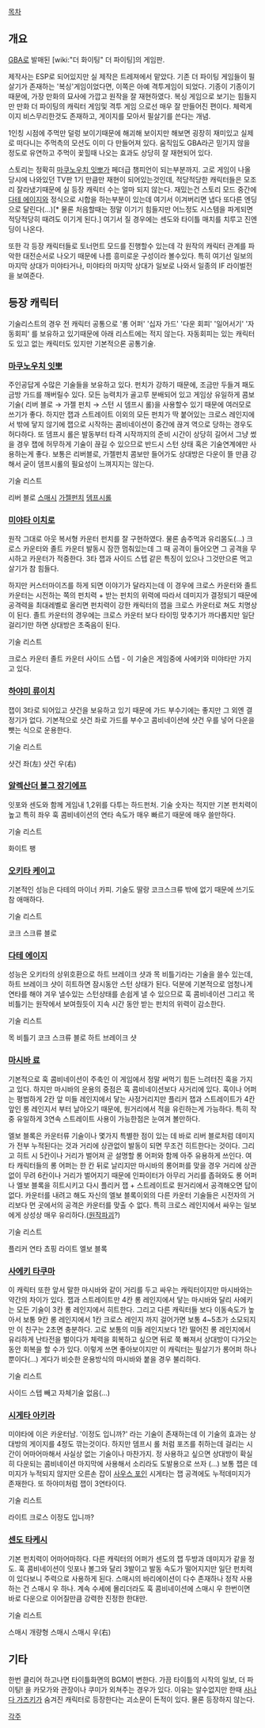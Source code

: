 [[목차]]

== 개요 ==
[[GBA]]로 발매된 [wiki:"더 화이팅" 더 파이팅]의 게임판.

제작사는 ESP로 되어있지만 실 제작은 트레져에서 맡았다. 기존 더 파이팅 게임들이 필살기가 존재하는 '복싱'게임이었다면, 이쪽은 아예 격투게임이 되었다. 기종이 기종이기 때문에, 가장 만화의 묘사에 가깝고 원작을 잘 재현하였다. 복싱 게임으로 보기는 힘들지만 만화 더 파이팅의 캐릭터 게임및 격투 게임 으로선 매우 잘 만들어진 편이다. 체력게이지 비스무리한것도 존재하고, 게이지를 모아서 필살기를 쓴다는 개념.

1인칭 시점에 주먹만 덜렁 보이기때문에 해괴해 보이지만 해보면 굉장히 재미있고 실제로 떠다니는 주먹측의 모션도 이미 다 만들어져 있다. 움직임도 GBA라곤 믿기지 않을 정도로 유연하고 주먹이 꽂힐때 나오는 효과도 상당히 잘 재현되어 있다.

스토리는 정확히 [[마쿠노우치 잇뽀]]가 페더급 챔피언이 되는부분까지. 고로 게임이 나올 당시에 나와있던 TV판 1기 만큼만 재현이 되어있는것인데, 적당적당한 캐릭터들은 모조리 잘라냈기때문에 실 등장 캐릭터 수는 얼마 되지 않는다. 재밌는건 스토리 모드 중간에 [[다테 에이지]]와 정식으로 시합을 하는부분이 있는데  여기서 이겨버리면 냅다 또다른 엔딩으로 달린다(...)[* 물론 처음할때는 정말 이기기 힘들지만 어느정도 시스템을 파게되면 적당적당히 때려도 이기게 된다.] 여기서 질 경우에는 센도와 타이틀 매치를 치루고 진엔딩이 나온다.

또한 각 등장 캐릭터들로 토너먼트 모드를 진행할수 있는데 각 원작의 캐릭터 관계를 파악한 대전순서로 나오기 때문에 나름 흥미로운 구성이라 볼수있다. 특히 여기선 일보의 마지막 상대가 미야타거나, 미야타의 마지막 상대가 일보로 나와서 일종의 IF 라이벌전을 보여준다.

== 등장 캐릭터 ==
기술리스트의 경우 전 캐릭터 공통으로 '롱 어퍼' '십자 가드' '다운 회피' '일어서기' '자동회피' 를 보유하고 있기때문에 아래 리스트에는 적지 않는다. 자동회피는 있는 캐릭터도 있고 없는 캐릭터도 있지만 기본적으론 공통기술.

=== [[마쿠노우치 잇뽀]] ===

주인공답게 수많은 기술들을 보유하고 있다. 펀치가 강하기 때문에, 조금만 두들겨 패도 금방 가드를 깨버릴수 있다. 모든 능력치가 골고루 분배되어 있고 게임상 유일하게 콤보기술( 리버 블로 → 가젤 펀치 → 스턴 시 뎀프시 롤)을 사용할수 있기 때문에 여러모로 쓰기가 좋다. 하지만 잽과 스트레이트 이외의 모든 펀치가 딱 붙어있는 크로스 레인지에서 밖에 닿지 않기에 잽으로 시작하는 콤비네이션이 중간에 끊겨 역으로 당하는 경우도 허다하다. 또 뎀프시 롤은 발동부터 타격 시작까지의 준비 시간이 상당히 길어서 그냥 썼을 경우 잽에 허무하게 기술이 끊길 수 있으므로 반드시 스턴 상태 혹은 기술연계에만 사용하는게 좋다. 보통은 리버블로, 가젤펀치 콤보만 들어가도 상대방은 다운이 뜰 만큼 강해서 굳이 뎀프시롤의 필요성이 느껴지지는 않는다.

기술 리스트

리버 블로
[[스매시]]
[[가젤펀치]]
[[뎀프시롤]]

=== [[미야타 이치로]] ===

원작 그대로 아웃 복서형 카운터 펀치를 잘 구현하였다. 물론 솜주먹과 유리몸도(...)
크로스 카운터와 졸트 카운터 발동시 잠깐 멈춰있는데 그 때 공격이 들어오면 그 공격을 무시하고 카운터가 적중한다.
3타 잽과 사이드 스텝 같은 특징이 있으나 그것만으론 먹고 살기가 참 힘들다.

하지만 커스터마이즈를 하게 되면 이야기가 달라지는데 이 경우에 크로스 카운터와 졸트 카운터는 시전하는 쪽의 펀치력 + 받는 펀치의 위력에 따라서 데미지가 결정되기 때문에 공격력을 최대레벨로 올리면 펀치력이 강한 캐릭터의 잽을 크로스 카운터로 쳐도 치명상이 된다. 졸트 카운터의 경우에는 크로스 카운터 보다 타이밍 맞추기가 까다롭지만 일단 걸리기만 하면 상대방은 초죽음이 된다.

기술 리스트

크로스 카운터
졸트 카운터
사이드 스텝 - 이 기술은 게임중에 사에키와 미야타만 가지고 있다.

=== [[하야미 류이치]] ===

잽이 3타로 되어있고 샷건을 보유하고 있기 때문에 가드 부수기에는 좋지만 그 외엔 결정기가 없다. 기본적으로 샷건 좌로 가드를 부수고 콤비네이션에 샷건 우를 넣어 다운을 뺏는 식으로 운용한다.

기술 리스트

샷건 좌(左)
샷건 우(右)

=== [[알렉산더 볼그 장기에프]] ===

잇포와 센도와 함께 게임내 1,2위를 다투는 하드펀처. 기술 숫자는 적지만 기본 펀치력이 높고 특히 좌우 훅 콤비네이션의 연타 속도가 매우 빠르기 때문에 매우 쓸만하다. 

기술 리스트

화이트 팽

=== [[오키타 케이고]] ===

기본적인 성능은 다테의 마이너 카피. 기술도 딸랑 코크스크류 밖에 없기 때문에 쓰기도 참 애매하다.

기술 리스트

코크 스크류 블로

=== [[다테 에이지]] ===

성능은 오키타의 상위호환으로 하트 브레이크 샷과 목 비틀기라는 기술을 쓸수 있는데, 하트 브레이크 샷이 히트하면 잠시동안 스턴 상태가 된다. 덕분에 기본적으로 엄청나게 연타를 해야 겨우 낼수있는 스턴상태를 손쉽게 낼 수 있으므로 훅 콤비네이션 그리고 목 비틀기는 원작에서 보여줬듯이 지속 시간 동안 받는 펀치의 위력이 감소한다.


기술 리스트

목 비틀기
코크 스크류 블로
하트 브레이크 샷

=== [[마시바 료]] ===

기본적으로 훅 콤비네이션이 주축인 이 게임에서 정말 써먹기 힘든 느려터진 훅을 가지고 있다. 하지만 마시바의 운용의 중점은 훅 콤비네이션보다 사거리에 있다. 훅이나 어퍼는 평범하게 2칸 앞 미들 레인지에서 닿는 사정거리지만 플리커 잽과 스트레이트가 4칸 앞인 롱 레인지서 부터 날아오기 때문에, 원거리에서 적을 유린하는게 가능하다. 특히 작중 유일하게 3연속 스트레이트 사용이 가능한점은 눈여겨 볼만하다.
 
엘보 블록은 카운터류 기술이나 몇가지 특별한 점이 있는 데 바로 리버 블로처럼 데미지가 전부 누적된다는 것과 거리에 상관없이 발동이 되면 무조건 히트한다는 것이다. 그리고 히트 시 5칸이나 거리가 벌어져 곧 설명할 롱 어퍼와 함께 아주 유용하게 쓰인다. 
여타 캐릭터들의 롱 어퍼는 한 칸 뒤로 날리지만 마시바의 롱어퍼를 맞을 경우 거리에 상관없이 무려 6칸이나 거리가 벌어지기 때문에 인파이터가 아무리 거리를 좁혀와도 롱 어퍼나 엘보 블록을 히트시키고 다시 플리커 잽 + 스트레이트로 원거리에서 공격해오면 답이 없다. 카운터를 내려고 해도 자신의 엘보 블록이외의 다른 카운터 기술들은 시전자의 거리보다 먼 곳에서의 공격은 카운터를 맞출 수 없다. 특히 크로스 레인지에서 싸우는 일보에게 상성상 매우 유리하다.([[원작파괴]]?)

기술 리스트

플리커 연타
쵸핑 라이트
엘보 블록

=== [[사에키 타쿠마]] ===

이 캐릭터 또한 앞서 말한 마시바와 같이 거리를 두고 싸우는 캐릭터이지만 마시바와는 약간의 차이가 있다. 
잽과 스트레이트만 4칸 롱 레인지에서 닿는 마시바와 달리 사에키는 모든 기술이 3칸 롱 레인지에서 히트한다.
그리고 다른 캐릭터들 보다 이동속도가 높아서 보통 9칸 롱 레인지에서 1칸 크로스 레인지 까지 걸어가면 보통 4~5초가 소모되지만 이 친구는 2초면 충분하다. 고로 보통의 미들 레인지보다 1칸 떨어진 롱 레인지에서 유리하게 난타전을 벌이다가 체력을 회복하고 싶으면 뒤로 쭉 빠져서 상대방이 다가오는 동안 회복을 할 수가 있다.
이렇게 쓰면 좋아보이지만 이 캐릭터는 필살기가 롱어퍼 하나뿐이다(...)
게다가 비슷한 운용방식의 마시바와 붙을 경우 불리하다.

기술 리스트

사이드 스텝 빼고 자체기술 없음(...)

=== [[시게타 아키라]] ===

미야타에 이은 카운터남. '이정도 입니까?' 라는 기술이 존재하는데 이 기술의 효과는 상대방의 게이지를 4정도 깎는것이다. 하지만 뎀프시 롤 처럼 포즈를 취하는데 걸리는 시간이 어마어마해서 사실상 없는 기술이나 마찬가지. 정 사용하고 싶으면 상대방이 확실히 다운되는 콤비네이션 마지막에 사용해서 소리라도 도발용으로 쓰자 (...)
보통 잽은 데미지가 누적되지 않지만 오른손 잡이 [[사우스 포]]인 시게타는 잽 공격에도 누적데미지가 존재한다. 또 하야미처럼 잽이 3연타이다.

기술 리스트

라이트 크로스
이정도 입니까?

=== [[센도 타케시]] ===

기본 펀치력이 어마어마하다. 다른 캐릭터의 어퍼가 센도의 잽 두방과 데미지가 같을 정도.
훅 콤비네이션이 잇포나 볼그와 달리 3발이고 발동 속도가 떨어지지만 일단 펀치력이 있다보니 주력으로 사용하게 된다. 스매시의 바리에이션이 다수 존재하나 정작 사용하는 건 스매시 우 하나. 계속 수세에 몰리더라도 훅 콤비네이션에 스매시 우 한번이면 바로 다운으로 이어질만큼 강력한 진정한 한대만.

기술 리스트

스매시
개량형 스매시
스매시 우(右)


== 기타 ==

한번 클리어 하고나면 타이틀화면의 BGM이 변한다. 가끔 타이틀의 시작의 일보, 더 파이팅! 을 카모가와 관장이나 쿠미가 외쳐주는 경우가 있다.
이유는 알수없지만 한때 [[사나다 가즈키]]가 숨겨진 캐릭터로 등장한다는 괴소문이 돈적이 있다. 물론 등장하지 않는다.

[[각주]]
